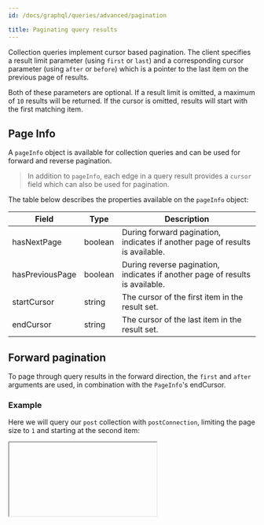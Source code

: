 ```yaml
---
id: /docs/graphql/queries/advanced/pagination

title: Paginating query results
---
```


Collection queries implement cursor based pagination. The client specifies a result limit parameter (using `first` or `last`) and a corresponding cursor parameter (using `after` or `before`) which is a pointer to the last item on the previous page of results.

Both of these parameters are optional. If a result limit is omitted, a maximum of `10` results will be returned. If the cursor is omitted, results will start with the first matching item.

## Page Info

A `pageInfo` object is available for collection queries and can be used for forward and reverse pagination.

> In addition to `pageInfo`, each edge in a query result provides a `cursor` field which can also be used for pagination.

The table below describes the properties available on the `pageInfo` object:

| Field           | Type    | Description                                                                   |
| --------------- | ------- | ----------------------------------------------------------------------------- |
| hasNextPage     | boolean | During forward pagination, indicates if another page of results is available. |
| hasPreviousPage | boolean | During reverse pagination, indicates if another page of results is available. |
| startCursor     | string  | The cursor of the first item in the result set.                               |
| endCursor       | string  | The cursor of the last item in the result set.                                |

## Forward pagination

To page through query results in the forward direction, the `first` and `after` arguments are used, in combination with the `PageInfo`'s endCursor.

### Example

Here we will query our `post` collection with `postConnection`, limiting the page size to `1` and starting at the second item:

<Iframe
  iframeSrc="/api/graphiql/?query=%7B%0A%20%20postConnection(sort%3A%20%22date%22%2C%20first%3A%201%2C%20after%3A%20%22cG9zdCNkYXRlIzE2NTUyNzY0MDAwMDAjY29udGVudC9wb3N0cy92b3RlRm9yUGVkcm8uanNvbg%3D%3D%22)%20%7B%0A%20%20%20%20edges%20%7B%0A%20%20%20%20%20%20node%20%7B%0A%20%20%20%20%20%20%20%20id%0A%20%20%20%20%20%20%20%20title%0A%20%20%20%20%20%20%20%20date%0A%20%20%20%20%20%20%7D%0A%20%20%20%20%7D%0A%20%20%20%20pageInfo%20%7B%0A%20%20%20%20%20%20hasNextPage%0A%20%20%20%20%20%20endCursor%0A%20%20%20%20%7D%0A%20%20%7D%0A%7D%0A&#x22; "
  height={400}
/>

## Reverse pagination

To page through query results in the reverse direction, the `last` and `before` arguments are used, in combination with the `PageInfo`'s startCursor.

### Example

Here we will query our `post` collection with `postConnection`, limiting the page size to `1` and starting at the first item:

<Iframe
  iframeSrc="/api/graphiql/?query=%7B%0A%20%20postConnection(sort%3A%20%22date%22%2C%20last%3A%201%2C%20before%3A%20%22cG9zdCNkYXRlIzE2NTc4Njg0MDAwMDAjY29udGVudC9wb3N0cy9hbm90aGVyUG9zdC5qc29u%22)%20%7B%0A%20%20%20%20edges%20%7B%0A%20%20%20%20%20%20node%20%7B%0A%20%20%20%20%20%20%20%20id%0A%20%20%20%20%20%20%20%20title%0A%20%20%20%20%20%20%20%20date%0A%20%20%20%20%20%20%7D%0A%20%20%20%20%7D%0A%20%20%20%20pageInfo%20%7B%0A%20%20%20%20%20%20hasPreviousPage%0A%20%20%20%20%20%20endCursor%0A%20%20%20%20%7D%0A%20%20%7D%0A%7D%0A&#x22; "
  height={400}
/>
